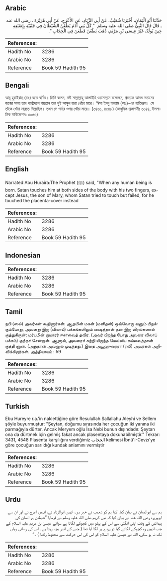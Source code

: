 ## Arabic


<div dir="rtl" lang="ar" style={{fontSize:'larger',backgroundColor:'#f8f9fa',padding:20}}>
حَدَّثَنَا أَبُو الْيَمَانِ، أَخْبَرَنَا شُعَيْبٌ، عَنْ أَبِي الزِّنَادِ، عَنِ الأَعْرَجِ، عَنْ أَبِي هُرَيْرَةَ ـ رضى الله عنه ـ قَالَ قَالَ النَّبِيُّ صلى الله عليه وسلم ‏ "‏ كُلُّ بَنِي آدَمَ يَطْعُنُ الشَّيْطَانُ فِي جَنْبَيْهِ بِإِصْبَعِهِ حِينَ يُولَدُ، غَيْرَ عِيسَى بْنِ مَرْيَمَ، ذَهَبَ يَطْعُنُ فَطَعَنَ فِي الْحِجَابِ ‏"‏‏.‏
</div>
<div style={{backgroundColor:'#f8f9fa',padding:20, marginBottom: 10}}><table> <thead> <tr> <th>References:</th> <th></th> </tr> </thead> <tbody><tr><td>Hadith No</td><td>3286</td></tr><tr><td>Arabic No</td><td>3286</td></tr><tr><td>Reference</td><td>Book 59 Hadith 95</td></tr></tbody></table></div>

## Bengali


<div dir="ltr" lang="bn" style={{fontSize:'larger',backgroundColor:'#f8f9fa',padding:20}}>
আবূ হুরাইরাহ্ (রাঃ) হতে বর্ণিত। তিনি বলেন, নবী সাল্লাল্লাহু আলাইহি ওয়াসাল্লাম বলেছেন, প্রত্যেক আদম সন্তানের জন্মের সময় তার পার্শ্বদেশে শয়তান তার দুই আঙ্গুল দ্বারা খোঁচা মারে। ‘ঈসা ইবনু মরয়াম (আঃ)-এর ব্যতিক্রম। সে তাঁকে খোঁচা মারতে গিয়েছিল। তখন সে পর্দার ওপর খোঁচা মারে। (৩৪৩১, ৪৫৪৮) (আধুনিক প্রকাশনীঃ ৩০৪৪, ইসলামিক ফাউন্ডেশনঃ ৩০৫৩)
</div>
<div style={{backgroundColor:'#f8f9fa',padding:20, marginBottom: 10}}><table> <thead> <tr> <th>References:</th> <th></th> </tr> </thead> <tbody><tr><td>Hadith No</td><td>3286</td></tr><tr><td>Arabic No</td><td>3286</td></tr><tr><td>Reference</td><td>Book 59 Hadith 95</td></tr></tbody></table></div>

## English


<div dir="ltr" lang="en" style={{fontSize:'larger',backgroundColor:'#f8f9fa',padding:20}}>
Narrated Abu Huraira:The Prophet (ﷺ) said, "When any human being is born. Satan touches him at both sides of the body with his two fingers, except Jesus, the son of Mary, whom Satan tried to touch but failed, for he touched the placenta-cover instead
</div>
<div style={{backgroundColor:'#f8f9fa',padding:20, marginBottom: 10}}><table> <thead> <tr> <th>References:</th> <th></th> </tr> </thead> <tbody><tr><td>Hadith No</td><td>3286</td></tr><tr><td>Arabic No</td><td>3286</td></tr><tr><td>Reference</td><td>Book 59 Hadith 95</td></tr></tbody></table></div>

## Indonesian


<div dir="ltr" lang="id" style={{fontSize:'larger',backgroundColor:'#f8f9fa',padding:20}}>

</div>
<div style={{backgroundColor:'#f8f9fa',padding:20, marginBottom: 10}}><table> <thead> <tr> <th>References:</th> <th></th> </tr> </thead> <tbody><tr><td>Hadith No</td><td>3286</td></tr><tr><td>Arabic No</td><td>3286</td></tr><tr><td>Reference</td><td>Book 59 Hadith 95</td></tr></tbody></table></div>

## Tamil


<div dir="ltr" lang="ta" style={{fontSize:'larger',backgroundColor:'#f8f9fa',padding:20}}>
நபி (ஸல்) அவர்கள் கூறினார்கள்: ஆதமின் மகன் (மனிதன்) ஒவ்வொரு வனும் பிறக்கும்போது, அவனது இரு (விலாப்) பக்கங்களிலும் ஷைத்தான் தன் இரு விரல்களால் குத்துகிறான்; மர்யமின் குமாரர் ஈசாவைத் தவிர. (அவர் பிறந்த போது அவரை விலாப் பக்கம்) குத்தச் சென்றான். ஆனால், அவரைச் சுற்றி யிருந்த மெல்லிய சவ்வைத்தான் குத்தி னான். (அதுதான் அவனால் முடிந்தது.) இதை அபூஹுரைரா (ரலி) அவர்கள் அறிவிக்கிறார்கள். அத்தியாயம் : 59
</div>
<div style={{backgroundColor:'#f8f9fa',padding:20, marginBottom: 10}}><table> <thead> <tr> <th>References:</th> <th></th> </tr> </thead> <tbody><tr><td>Hadith No</td><td>3286</td></tr><tr><td>Arabic No</td><td>3286</td></tr><tr><td>Reference</td><td>Book 59 Hadith 95</td></tr></tbody></table></div>

## Turkish


<div dir="ltr" lang="tr" style={{fontSize:'larger',backgroundColor:'#f8f9fa',padding:20}}>
Ebu Hureyre r.a.'in naklettiğine göre Resulullah Sallallahu Aleyhi ve Sellem şöyle buyurmuştur: "Şeytan, doğumu sırasında her çocuğun iki yanına iki parmağıyla dürter. Ancak Meryem oğlu İsa Nebi bunun dışındadır. Şeytan ona da dürtmek için gelmiş fakat ancak plasentaya dokunabilmiştir." Tekrar: 3431, 4548 Plasenta karşılığını verdiğimiz الحجاب kelimesi İbnü'I-Cevzı'ye göre çocuğun sarıldığı kundak anlamını vermiştir
</div>
<div style={{backgroundColor:'#f8f9fa',padding:20, marginBottom: 10}}><table> <thead> <tr> <th>References:</th> <th></th> </tr> </thead> <tbody><tr><td>Hadith No</td><td>3286</td></tr><tr><td>Arabic No</td><td>3286</td></tr><tr><td>Reference</td><td>Book 59 Hadith 95</td></tr></tbody></table></div>

## Urdu


<div dir="rtl" lang="ur" style={{fontSize:'larger',backgroundColor:'#f8f9fa',padding:20}}>
ہم سے ابوالیمان نے بیان کیا، کہا ہم کو شعیب نے خبر دی، انہیں ابوالزناد نے، انہیں اعرج نے اور ان سے ابوہریرہ رضی اللہ عنہ نے بیان کیا کہ نبی کریم صلی اللہ علیہ وسلم نے فرمایا ”شیطان ہر انسان کی پیدائش کے وقت اپنی انگلی سے اس کے پہلو میں کچوکے لگاتا ہے سوائے عیسیٰ بن مریم علیہ السلام کے جب انہیں وہ کچوکے لگانے گیا تو پردے پر لگا آیا تھا ( جس کے اندر بچہ رہتا ہے۔ اس کی رسائی وہاں تک نہ ہو سکی، اللہ نے عیسیٰ علیہ السلام کو اس کی اس حرکت سے محفوظ رکھا ) ۔“
</div>
<div style={{backgroundColor:'#f8f9fa',padding:20, marginBottom: 10}}><table> <thead> <tr> <th>References:</th> <th></th> </tr> </thead> <tbody><tr><td>Hadith No</td><td>3286</td></tr><tr><td>Arabic No</td><td>3286</td></tr><tr><td>Reference</td><td>Book 59 Hadith 95</td></tr></tbody></table></div>